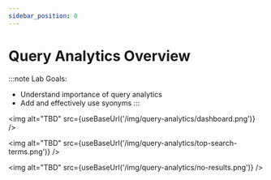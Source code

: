 ```yaml
---
sidebar_position: 0
---
```




# Query Analytics Overview

:::note
Lab Goals:
* Understand importance of query analytics
* Add and effectively use syonyms
:::

<img
    alt="TBD"
    src={useBaseUrl('/img/query-analytics/dashboard.png')}
/>

<img
    alt="TBD"
    src={useBaseUrl('/img/query-analytics/top-search-terms.png')}
/>

<img
    alt="TBD"
    src={useBaseUrl('/img/query-analytics/no-results.png')}
/>
